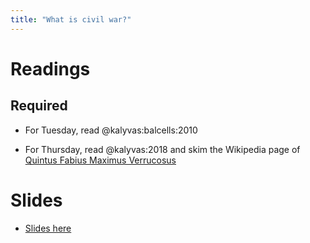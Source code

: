 ```yaml
---
title: "What is civil war?"
---
```


# Readings


## Required


* For Tuesday, read @kalyvas:balcells:2010

* For Thursday, read @kalyvas:2018 and skim the Wikipedia page of [Quintus Fabius Maximus Verrucosus](https://en.wikipedia.org/wiki/Quintus_Fabius_Maximus_Verrucosus)




# Slides


* [Slides here](https://www.dropbox.com/scl/fi/4xckwglozp92w00k90dt5/01-civwar.pdf?rlkey=y1d58e3lj9uoivm9yed4srlgo&dl=0)



